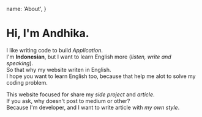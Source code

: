 
  name: 'About',
}

# Hi, I'm **Andhika**.  
I like writing code to build _Application_.  
I'm **Indonesian**, but I want to learn English more (_listen, write and speaking_).  
So that why my website writen in English.  
I hope you want to learn English too, because that help me alot to solve my coding problem.

This website focused for share my _side project_ and _article_.  
If you ask, why doesn't post to medium or other?  
Because I'm developer, and I want to write article with _my own style_.
